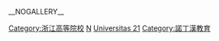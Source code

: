 {{Cat main|諾丁漢大學}}

__NOGALLERY__
{{Commons cat|University of Nottingham}}

[[Category:浙江高等院校|Category:浙江高等院校]]
[[Category:英格兰大学|N]]
[[Category:Universitas_21|Universitas 21]]
[[Category:諾丁漢教育|Category:諾丁漢教育]]